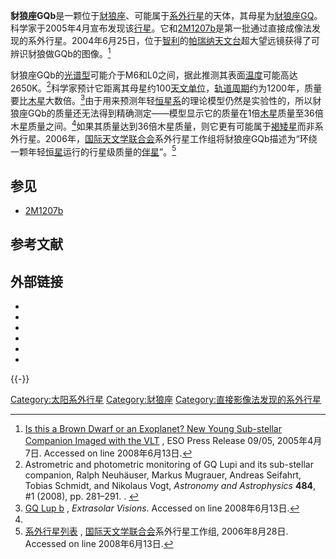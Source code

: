 {{Infobox Planet
| bgcolour = #A0B0FF
| image = [[File:GQ_Lupi_b.jpg|200px]]
| caption =豺狼座GQb想像圖
| name = 豺狼座GQb
| parent star = yes
| star = 豺狼座GQ
| planet = 
| constell = 豺狼座
| distance = ~500光年
| RA = {{RA|15|49|12.144}}<ref name=simbad>{{SIMBAD link|V*+GQ+Lup|GQ Lupi}}, entry, [[SIMBAD|SIMBAD]].  Accessed on line 2008年6月13日.</ref>
| DEC = {{DEC|−35|39|03.95}}<ref name=simbad />
| class = K7V<ref name=simbad />
| discovery = yes
| discovery_ref = 
| discoverer = Neuhäuser et al.
| discovered = 2005年4月
| discovery_method = 直接成像法
| semimajor = 114 ± 33天文单位<ref name=n08 />
| semiminor = 
| orbital_circ = 
| eccentricity = 
| period = 
| inclination = 
| long_periastron = 
| time_periastron = 
| semi-amp =
| physical_characteristics = yes
| mean_radius = 3.0 ± 0.5倍木星半径<ref name=n08 />
| density = 
| surface_grav = 
| mass = 1 – 36[[木星质量|''M''<sub>''J''</sub>]]<ref name=epe>[http://exoplanet.eu/planet.php?p1=GQ+Lup&p2=b Planet : GQ Lup b] {{Wayback|url=http://exoplanet.eu/planet.php?p1=GQ+Lup&p2=b |date=20120602004600 }}, ''Extrasolar Planets Encyclopaedia''.  Accessed on line 2008年6月13日</ref><ref name=n08 />
| minimum_mass =
| single_temperature = 2650 ± 100<ref name=n08 />
| magnitude =
}}

'''豺狼座GQb'''是一颗位于[[豺狼座|豺狼座]]、可能属于[[系外行星|系外行星]]的天体，其母星为[[豺狼座GQ|豺狼座GQ]]。科学家于2005年4月宣布发现该[[行星|行星]]。它和[[2M1207b|2M1207b]]是第一批通过直接成像法发现的系外行星。2004年6月25日，位于[[智利|智利]]的[[帕瑞纳天文台|帕瑞纳天文台]]超大望远镜获得了可辨识豺狼做GQb的图像。<ref name=eso>[http://www.eso.org/public/outreach/press-rel/pr-2005/pr-09-05.html  Is this a Brown Dwarf or an Exoplanet? New Young Sub-stellar Companion Imaged with the VLT] {{Wayback|url=http://www.eso.org/public/outreach/press-rel/pr-2005/pr-09-05.html |date=20080507074340 }}, ESO Press Release 09/05, 2005年4月7日.  Accessed on line 2008年6月13日.</ref>

豺狼座GQb的[[恒星光谱|光谱型]]可能介于M6和L0之间，据此推测其表面[[温度|温度]]可能高达2650K。<ref name=n08>Astrometric and photometric monitoring of GQ Lupi and its sub-stellar companion, Ralph Neuhäuser, Markus Mugrauer, Andreas Seifahrt, Tobias Schmidt, and Nikolaus Vogt, ''Astronomy and Astrophysics'' '''484''', #1 (2008), pp. 281–291.  {{doi|10.1051/0004-6361:20078493}}. {{bibcode|2008A&A...484..281N}}</ref>科学家预计它距离其母星约100[[天文单位|天文单位]]，[[轨道周期|轨道周期]]约为1200年，质量要比[[木星|木星]]大数倍。<ref>[http://www.extrasolar.net/planettour.asp?StarCatId=&PlanetId=289 GQ Lup b] {{WebCite|url=https://www.webcitation.org/67dyiVs8E?url=http://www.extrasolar.net/planettour.asp?StarCatId= |date=20120514023250 |dateformat=iso }}, ''Extrasolar Visions''.  Accessed on line 2008年6月13日.</ref>由于用来预测年轻[[恒星系|恒星系]]的理论模型仍然是实验性的，所以豺狼座GQb的质量还无法得到精确测定——模型显示它的质量在1倍[[木星|木星]]质量至36倍木星质量之间。<ref name=n08 />如果其质量达到36倍木星质量，则它更有可能属于[[褐矮星|褐矮星]]而非系外行星。2006年，[[国际天文学联合会|国际天文学联合会]]系外行星工作组将豺狼座GQb描述为“环绕一颗年轻[[恒星|恒星]]运行的行星级质量的[[伴星|伴星]]”。<ref>[http://www.dtm.ciw.edu/boss/planets.html 系外行星列表] {{Wayback|url=http://www.dtm.ciw.edu/boss/planets.html |date=20080619062439 }}, [[国际天文学联合会|国际天文学联合会]]系外行星工作组, 2006年8月28日.  Accessed on line 2008年6月13日.</ref>

==参见==
*[[2M1207b|2M1207b]]

==参考文献==
{{Reflist|2}}

==外部链接==
*{{cite web |url=http://exoplanet.eu/planet.php?p1=GQ+Lup&p2=b |title=GQ Lup b |accessdate=2008-06-09 |work=Extrasolar Planets Encyclopaedia |archive-date=2012-06-02 |archive-url=https://web.archive.org/web/20120602004600/http://exoplanet.eu/planet.php?p1=GQ+Lup&p2=b |dead-url=no }}
*{{cite web |url=http://www.extrasolar.net/planettour.asp?StarCatId=&PlanetId=289 |title=GQ Lupi b |accessdate=2008-06-09 |work=Extrasolar Visions |deadurl=yes |archiveurl=https://www.webcitation.org/67dyiVs8E?url=http://www.extrasolar.net/planettour.asp?StarCatId= |archivedate=2012-05-14 }}
*{{cite web |url=http://simbad.u-strasbg.fr/sim-id.pl?protocol=html&Ident=GQ+Lup&NbIdent=1&Radius=10&Radius.unit=arcmin&CooFrame=FK5&CooEpoch=2000&CooEqui=2000&output.max=all&o.catall=on&output.mesdisp=N&Bibyear1=1983&Bibyear2=2006&Frame1=FK5&Frame2=FK4&Frame3=G&Equi1=2000.0&Equi2=1950.0&Equi3=2000.0&Epoch1=2000.0&Epoch2=1950.0&Epoch3=2000.0 |title=V* GQ Lup |accessdate=2008-06-09 |work=SIMBAD |archive-date=2012-05-14 |archive-url=https://www.webcitation.org/67dyjNRTQ?url=http://simbad.u-strasbg.fr/simbad/sim-id?Ident=GQ+Lup |dead-url=no }}
*{{cite web |url=http://www.newscientist.com/article.ns?id=dn7225 |title=First image of exoplanet orbiting Sun-like star |accessdate=2008-06-09 |work=New Scientist |date=2005-04-04 |first=Kelly |last=Young |archive-date=2012-05-14 |archive-url=https://www.webcitation.org/67dyk0yNW?url=http://www.newscientist.com/article/dn7225 |dead-url=no }}
*{{cite web |url=http://news.bbc.co.uk/1/hi/wales/4408187.stm |title=Telescopes see 'distant planet' |accessdate=2008-06-09 |work=BBC News |date=2005-04-04 |archive-date=2012-05-14 |archive-url=https://www.webcitation.org/67dykwT4U?url=http://news.bbc.co.uk/2/hi/uk_news/wales/4408187.stm |dead-url=no }}
*{{cite web |url=http://www.space.com/scienceastronomy/050430_exoplanet_image.html |title=Fresh Debate over First Photo of Extrasolar Planet |accessdate=2008-06-09 |work=SPACE.com |date=2005-04-30 |first=Robert Roy |last=Britt |archive-date=2012-05-14 |archive-url=https://www.webcitation.org/67dylq2Ab?url=http://www.space.com/1023-fresh-debate-photo-extrasolar-planet.html |dead-url=no }}
{{-}}


[[Category:太阳系外行星|Category:太阳系外行星]]
[[Category:豺狼座|Category:豺狼座]]
[[Category:直接影像法发现的系外行星|Category:直接影像法发现的系外行星]]